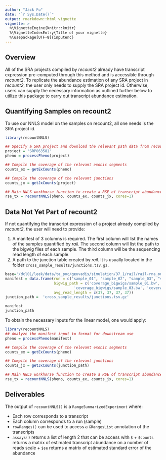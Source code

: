 ```yaml
---
author: "Jack Fu"
date: "`r Sys.Date()`"
output: rmarkdown::html_vignette
vignette: >
  %\VignetteEngine{knitr::knitr}
  %\VignetteIndexEntry{Title of your vignette}
  %\usepackage[UTF-8]{inputenc}
---
```


## Overview

<!-- This pacakge provides an interface to estimate transcript abundances of any samples quantified by the aligner *rail*. This method is a non-negative least squares (NNLS) estimation that calculates the number of reads that originated from each transcript of the coding portion of the GencodeV25 transcriptome. The model does not require raw aligned `bam` files, but is content with compressed coverage statistics primarily stored in `bigwig` formats.  -->

All of the SRA projects compiled by *recount2* already have transcript expression pre-computed through this method and is accessible through *recount2*. To replicate the abundance estimation of any SRA project in *recount2*, the user only needs to supply the SRA project id. Otherwise, users can supply the necessary information as outlined further below to utilize this package to carry out transcript abundance estimation.

## Quantifying Samples on recount2

To use our NNLS model on the samples on recount2, all one needs is the SRA project id.

```r
library(recountNNLS)

## Specify a SRA project and download the relevant path data from recount2
project = 'SRP063581'
pheno = processPheno(project)

## Compile the coverage of the relevant exonic segments
counts_ex = getExCounts(pheno)

## Compile the coverage of the relevant junctions
counts_jx = getJxCounts(project)

## Main NNLS workhorse function to create a RSE of transcript abundance
rse_tx = recountNNLS(pheno, counts_ex, counts_jx, cores=1)

```
## Data Not Yet Part of recount2

If not quantifying the transcript expression of a project already compiled by *recount2*, the user will need to provide:

1. A manifest of 3 columns is required. The first column will list the names of the samples quantified by *rail*. The second column will list the path to the bigwig files of each sample. The third column will be the sequencing read length of each sample.
2. A path to the junction table created by *rail*. It is usually located in the folder `cross_sample_results/junctions.tsv.gz`.

```r
base='/dcl01/leek/data/ta_poc/geuvadis/simulation/37_1/rail/rail-rna_out/'
manifest = data.frame(run = c("sample_01", "sample_02", "sample_03", "sample_04"), 
                      bigwig_path = c('coverage_bigwigs/sample_01.bw', 'coverage_bigwigs/sample_02.bw', 
                               'coverage_bigwigs/sample_03.bw', 'coverage_bigwigs/sample_04.bw'),
                      avg_read_length = c(37, 37, 37, 37))
junction_path =  'cross_sample_results/junctions.tsv.gz'
```
```r
manifest
junction_path
```

To obtain the necessary inputs for the linear model, one would apply:
```r
library(recountNNLS)
## Analyze the manifest input to format for downstream use
pheno = processPheno(manifest)

## Compile the coverage of the relevant exonic segments
counts_ex = getExCounts(pheno)

## Compile the coverage of the relevant junctions
counts_jx = getJxCounts(junction_path)

## Main NNLS workhorse function to create a RSE of transcript abundance
rse_tx = recountNNLS(pheno, counts_ex, counts_jx, cores=1)
```

## Deliverables

The output of `recountNNLS()` is a `RangeSummarizedExperiment` where:

* Each row corresponds to a transcript
* Each column corresponds to a run (sample)
* `rowRanges()` can be used to access a `GRangesList` annotation of the transcripts
* `assays()` returns a list of length 2 that can be access with `$`
      + `$counts` returns a matrix of estimated transcript abundance on a number of reads scale
      + `$se` returns a matrix of estimated standard error of the abundance



